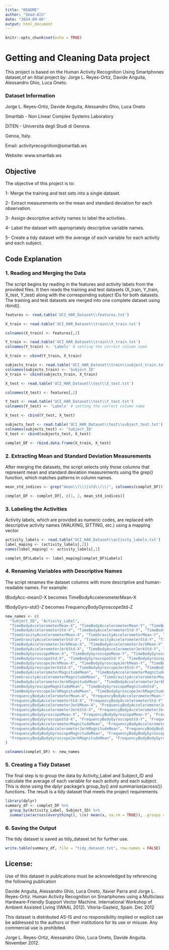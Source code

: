 ```yaml
---
title: "README"
author: "Imad-Alh"
date: "2024-09-06"
output: html_document
---
```


```r
knitr::opts_chunk$set(echo = TRUE)
```

# Getting and Cleaning Data project
This project is based on the Human Activity Recognition Using Smartphones dataset,of an ititial project by:
Jorge L. Reyes-Ortiz, Davide Anguita, Alessandro Ghio, Luca Oneto.

### Dataset Information

Jorge L. Reyes-Ortiz, Davide Anguita, Alessandro Ghio, Luca Oneto

Smartlab - Non Linear Complex Systems Laboratory

DITEN - Università degli Studi di Genova.

Genoa, Italy.

Email: activityrecognition@smartlab.ws

Website: www.smartlab.ws

## Objective

The objective of this project is to:

1- Merge the training and test sets into a single dataset.

2- Extract measurements on the mean and standard deviation for each observation.

3- Assign descriptive activity names to label the activities.

4- Label the dataset with appropriately descriptive variable names.

5- Create a tidy dataset with the average of each variable for each activity and each subject.

## Code Explanation

### 1. Reading and Merging the Data

The script begins by reading in the features and activity labels from the provided files. It then reads the training and test datasets (X_train, Y_train, X_test, Y_test) along with the corresponding subject IDs for both datasets. The training and test datasets are merged into one complete dataset using rbind().

```r
features <- read.table('UCI_HAR_Dataset\\features.txt')

X_train <- read.table('UCI_HAR_Dataset\\train\\X_train.txt')

colnames(X_train) <- features[,2]

Y_train <- read.table('UCI_HAR_Dataset\\train\\Y_train.txt')
colnames(Y_train) <- 'Labels' # setting the correct column name

X_train <- cbind(Y_train, X_train)

subjects_train <- read.table('UCI_HAR_Dataset\\train\\subject_train.txt')
colnames(subjects_train) <- 'Subject_ID'
X_train <- cbind(subjects_train, X_train)

X_test <- read.table('UCI_HAR_Dataset\\test\\X_test.txt')

colnames(X_test) <- features[,2]

Y_test <- read.table('UCI_HAR_Dataset\\test\\Y_test.txt')
colnames(Y_test) <- 'Labels' # setting the correct column name

X_test <- cbind(Y_test, X_test)

subjects_test <- read.table('UCI_HAR_Dataset\\test\\subject_test.txt')
colnames(subjects_test) <- 'Subject_ID'
X_test <- cbind(subjects_test, X_test)

complet_DF <- rbind.data.frame(X_train, X_test)
```

### 2. Extracting Mean and Standard Deviation Measurements

After merging the datasets, the script selects only those columns that represent mean and standard deviation measurements using the grep() function, which matches patterns in column names.

```r
mean_std_indices <- grep("mean\\(\\)|std\\(\\)", colnames(complet_DF))

complet_DF <- complet_DF[, c(1, 2, mean_std_indices)]
```

### 3. Labeling the Activities

Activity labels, which are provided as numeric codes, are replaced with descriptive activity names (WALKING, SITTING, etc.) using a mapping vector.

```r
activity_labels <- read.table('UCI_HAR_Dataset\\activity_labels.txt')
label_maping <- (activity_labels[,2])
names(label_maping) <- activity_labels[,1]

complet_DF$Labels <- label_maping[complet_DF$Labels]
```

### 4. Renaming Variables with Descriptive Names

The script renames the dataset columns with more descriptive and human-readable names. For example:

tBodyAcc-mean()-X becomes TimeBodyAccelerometerMean-X

fBodyGyro-std()-Z becomes FrequencyBodyGyroscopeStd-Z

```r
new_names <- c(
  "Subject_ID", "Activity_Label", 
  "TimeBodyAccelerometerMean-X", "TimeBodyAccelerometerMean-Y", "TimeBodyAccelerometerMean-Z", 
  "TimeBodyAccelerometerStd-X", "TimeBodyAccelerometerStd-Y", "TimeBodyAccelerometerStd-Z", 
  "TimeGravityAccelerometerMean-X", "TimeGravityAccelerometerMean-Y", "TimeGravityAccelerometerMean-Z", 
  "TimeGravityAccelerometerStd-X", "TimeGravityAccelerometerStd-Y", "TimeGravityAccelerometerStd-Z", 
  "TimeBodyAccelerometerJerkMean-X", "TimeBodyAccelerometerJerkMean-Y", "TimeBodyAccelerometerJerkMean-Z", 
  "TimeBodyAccelerometerJerkStd-X", "TimeBodyAccelerometerJerkStd-Y", "TimeBodyAccelerometerJerkStd-Z", 
  "TimeBodyGyroscopeMean-X", "TimeBodyGyroscopeMean-Y", "TimeBodyGyroscopeMean-Z", 
  "TimeBodyGyroscopeStd-X", "TimeBodyGyroscopeStd-Y", "TimeBodyGyroscopeStd-Z", 
  "TimeBodyGyroscopeJerkMean-X", "TimeBodyGyroscopeJerkMean-Y", "TimeBodyGyroscopeJerkMean-Z", 
  "TimeBodyGyroscopeJerkStd-X", "TimeBodyGyroscopeJerkStd-Y", "TimeBodyGyroscopeJerkStd-Z", 
  "TimeBodyAccelerometerMagnitudeMean", "TimeBodyAccelerometerMagnitudeStd", 
  "TimeGravityAccelerometerMagnitudeMean", "TimeGravityAccelerometerMagnitudeStd", 
  "TimeBodyAccelerometerJerkMagnitudeMean", "TimeBodyAccelerometerJerkMagnitudeStd", 
  "TimeBodyGyroscopeMagnitudeMean", "TimeBodyGyroscopeMagnitudeStd", 
  "TimeBodyGyroscopeJerkMagnitudeMean", "TimeBodyGyroscopeJerkMagnitudeStd", 
  "FrequencyBodyAccelerometerMean-X", "FrequencyBodyAccelerometerMean-Y", "FrequencyBodyAccelerometerMean-Z", 
  "FrequencyBodyAccelerometerStd-X", "FrequencyBodyAccelerometerStd-Y", "FrequencyBodyAccelerometerStd-Z", 
  "FrequencyBodyAccelerometerJerkMean-X", "FrequencyBodyAccelerometerJerkMean-Y", "FrequencyBodyAccelerometerJerkMean-Z", 
  "FrequencyBodyAccelerometerJerkStd-X", "FrequencyBodyAccelerometerJerkStd-Y", "FrequencyBodyAccelerometerJerkStd-Z", 
  "FrequencyBodyGyroscopeMean-X", "FrequencyBodyGyroscopeMean-Y", "FrequencyBodyGyroscopeMean-Z", 
  "FrequencyBodyGyroscopeStd-X", "FrequencyBodyGyroscopeStd-Y", "FrequencyBodyGyroscopeStd-Z", 
  "FrequencyBodyAccelerometerMagnitudeMean", "FrequencyBodyAccelerometerMagnitudeStd", 
  "FrequencyBodyBodyAccelerometerJerkMagnitudeMean", "FrequencyBodyBodyAccelerometerJerkMagnitudeStd", 
  "FrequencyBodyBodyGyroscopeMagnitudeMean", "FrequencyBodyBodyGyroscopeMagnitudeStd", 
  "FrequencyBodyBodyGyroscopeJerkMagnitudeMean", "FrequencyBodyBodyGyroscopeJerkMagnitudeStd"
)

colnames(complet_DF) <- new_names
```

### 5. Creating a Tidy Dataset

The final step is to group the data by Activity_Label and Subject_ID and calculate the average of each variable for each activity and each subject. This is done using the dplyr package's group_by() and summarise(across()) functions. The result is a tidy dataset that meets the project requirements.

```r
library(dplyr)
summary_df <- complet_DF %>%
  group_by(Activity_Label, Subject_ID) %>%
  summarise(across(everything(), \(x) mean(x, na.rm = TRUE)), .groups = "drop")
```

### 6. Saving the Output

The tidy dataset is saved as tidy_dataset.txt for further use.

```r
write.table(summary_df, file = "tidy_dataset.txt", row.names = FALSE)
```

## License:

Use of this dataset in publications must be acknowledged by referencing the following publication 

Davide Anguita, Alessandro Ghio, Luca Oneto, Xavier Parra and Jorge L. Reyes-Ortiz. Human Activity Recognition on Smartphones using a Multiclass Hardware-Friendly Support Vector Machine. International Workshop of Ambient Assisted Living (IWAAL 2012). Vitoria-Gasteiz, Spain. Dec 2012

This dataset is distributed AS-IS and no responsibility implied or explicit can be addressed to the authors or their institutions for its use or misuse. Any commercial use is prohibited.

Jorge L. Reyes-Ortiz, Alessandro Ghio, Luca Oneto, Davide Anguita. November 2012.
